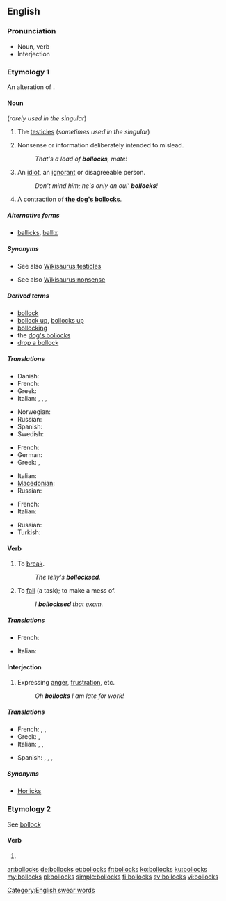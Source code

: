 ==English==

===Pronunciation===
* Noun, verb {{audio|en-uk-Bollocks1.ogg|Audio (UK)|lang=en}}
* Interjection {{audio|en-uk-Bollocks2.ogg|Audio (UK)|lang=en}}

===Etymology 1===
An alteration of {{term|ballocks|lang=en}}.

====Noun====
{{en-noun|bollocks}} (''rarely used in the singular'')

# {{context|British|vulgar|lang=en}} The [[testicle]]s (''sometimes used in the singular'')
# {{context|British|vulgar|lang=en}} Nonsense or information deliberately intended to mislead.
#: ''That's a load of '''bollocks''', mate!''
# {{context|Ireland|vulgar|lang=en}} An [[idiot]], an [[ignorant]] or disagreeable person.
#: ''Don't mind him; he's only an oul' '''bollocks'''!''
# {{context|British|vulgar|lang=en}} A contraction of '''[[dog's bollocks|the dog's bollocks]]'''.

=====Alternative forms=====
* [[ballicks]], [[ballix]] {{a|Northern Ireland}}

=====Synonyms=====
* {{sense|testicles}} See also [[Wikisaurus:testicles]]
* {{sense|nonsense}} See also [[Wikisaurus:nonsense]]

=====Derived terms=====
* [[bollock]]
* [[bollock up]], [[bollocks up]]
* [[bollocking]]
* the [[dog's bollocks]]
* [[drop a bollock]]

=====Translations=====
{{trans-top|testicles}}
* Danish: {{t|da|nosser|c-p}}
* French: {{t+|fr|couilles|f-p}}
* Greek: {{t+|el|αρχίδια|p}}
* Italian: {{t+|it|testicoli|m-p}},  {{qualifier|vulgar, slang}} {{t+|it|coglioni|p}},  {{qualifier|vulgar, slang}} {{t+|it|palle|m-p}},  {{qualifier|vulgar, slang}} {{t+|it|balle|m-p}}
{{trans-mid}}
* Norwegian: {{t|no|pokker}}
* Russian: {{t+|ru|яйца|n-p|tr=jájca}}
* Spanish: {{t+|es|cojones}}
* Swedish: {{t+|sv|balle}}
{{trans-bottom}}

{{trans-top|nonsense or information deliberately intended to mislead}}
* French: {{t+|fr|conneries|f-p}}
* German: {{t+|de|Quatsch mit Soße}}
* Greek: {{t|el|κολοκυθάκια με την ρίγανη|tr=kolokythákia me tin rígani}},  {{t+|el|μαλακίες}}
{{trans-mid}}
* Italian: {{t|it|coglionata|f}}
* [[Macedonian]]: {{t|mk|тикви со расол|tr=tíkvi so rásol}}
* Russian: {{t+|ru|ерунда|f|tr=jerundá}}
{{trans-bottom}}

{{trans-top|an idiot or disagreeable person}}
* French: {{t+|fr|couillon}}
* Italian: {{qualifier|vulgar, slang}} {{t+|it|coglione|m}}
{{trans-mid}}
* Russian: {{t+|ru|придурок|m|tr=pridúrok}}
* Turkish: {{t+|tr|saçma}}
{{trans-bottom}}

====Verb====
{{en-verb|bollocks|es}}

# {{context|transitive|British|taboo|slang|lang=en}} To [[break]].
#: ''The telly's '''bollocksed'''.''
# {{context|transitive|British|taboo|slang|lang=en}} To [[fail]] (a task); to make a mess of.
#: ''I '''bollocksed''' that exam.''

=====Translations=====
{{trans-top|to break}}
{{trans-mid}}
{{trans-bottom}}

{{trans-top|to fail (a task)}}
* French: {{t+|fr|foirer}}
{{trans-mid}}
* Italian: {{t|it|incasinare}}
{{trans-bottom}}

====Interjection====
{{en-interj}}

# {{context|British|taboo|slang|lang=en}} Expressing [[anger]], [[frustration]], etc.
#: ''Oh '''bollocks''' I am late for work!''

=====Translations=====
{{trans-top|expressing anger, frustration}}
* French: {{t|fr|les boules}},  {{t+|fr|merde}},  {{t+|fr|putain}}
* Greek: {{t+|el|σκατά|sc=Grek}}, {{t|el|γάμα τα|sc=Grek}}
* Italian: {{t+|it|puttana|f}}, {{t+|it|merda|f}}, {{t+|it|cazzo|m}}
{{trans-mid}}
* Spanish: {{t+|es|chingados}}, {{t+|es|mierda}}, {{t|es|me cago en la puta}}, {{t+|es|hostia}}
{{trans-bottom}}

=====Synonyms=====
* [[Horlicks]] {{qualifier|euphemism}}

===Etymology 2===
See [[bollock]]

====Verb====
{{head|en}}

# {{en-third-person singular of|bollock}}

[[Category:English swear words]]

[[ar:bollocks]]
[[de:bollocks]]
[[et:bollocks]]
[[fr:bollocks]]
[[ko:bollocks]]
[[ku:bollocks]]
[[my:bollocks]]
[[pl:bollocks]]
[[simple:bollocks]]
[[fi:bollocks]]
[[sv:bollocks]]
[[vi:bollocks]]